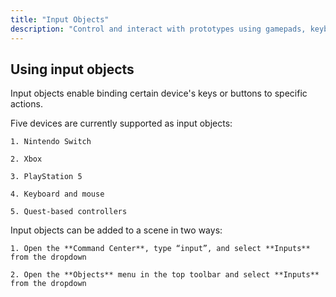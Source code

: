```yaml
---
title: "Input Objects"
description: "Control and interact with prototypes using gamepads, keyboards, or XR controllers."
---
```


## Using input objects&#x20;

Input objects enable binding certain device's keys or buttons to specific actions.

<AccordionGroup>
  <Accordion title="Supported input device types" defaultOpen={false}>
    Five devices are currently supported as input objects:

    1. Nintendo Switch

    2. Xbox

    3. PlayStation 5

    4. Keyboard and mouse

    5. Quest-based controllers
  </Accordion>

  <Accordion title="Adding input objects to a scene" defaultOpen={false}>
    Input objects can be added to a scene in two ways:

    1. Open the **Command Center**, type “input”, and select **Inputs** from the dropdown

    2. Open the **Objects** menu in the top toolbar and select **Inputs** from the dropdown
  </Accordion>
</AccordionGroup>